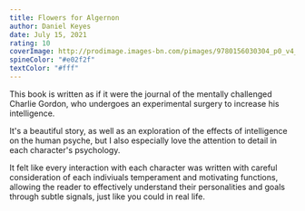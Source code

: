 ```yaml
---
title: Flowers for Algernon
author: Daniel Keyes
date: July 15, 2021
rating: 10
coverImage: http://prodimage.images-bn.com/pimages/9780156030304_p0_v4_s1200x630.jpg
spineColor: "#e02f2f"
textColor: "#fff"
---
```


This book is written as if it were the journal of the mentally challenged Charlie Gordon, who undergoes an experimental surgery to increase his intelligence.

It's a beautiful story, as well as an exploration of the effects of intelligence on the human psyche, but I also especially love the attention to detail in each character's psychology.

It felt like every interaction with each character was written with careful consideration of each indiviuals temperament and motivating functions, allowing the reader to effectively understand their personalities and goals through subtle signals, just like you could in real life.
